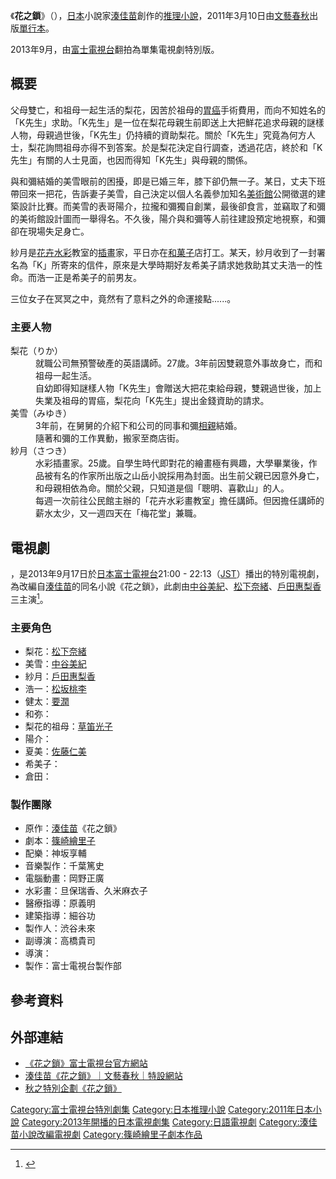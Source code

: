 {{noteTA
|G1=JP Show
}}
{{Infobox Book
| name          = 花之鎖
| title_orig    = {{lang|ja|花の鎖}}
| translator    = {{flagicon|Taiwan}} 王淑儀
| image         = 
| image_caption = 
| author        = [[湊佳苗|湊佳苗]]
| illustrator   = 
| cover_artist  = 
| country       = {{JPN}}
| language      = [[日語|日語]]、[[繁體中文|繁體中文]]
| series        = 
| subject       = 
| genre         = [[推理小說|推理小說]]
| publisher     = {{flagicon|Japan}} [[文藝春秋|文藝春秋]]（[[單行本|單行本]]）<br>{{flagicon|Taiwan}} [[時報文化|時報文化]]
| pub_date      = {{flagicon|Japan}} 2011年3月10日（[[單行本|單行本]]）<br>{{flagicon|Taiwan}} 2013年11月11日
| english_pub_date = 
| media_type    = [[單行本|單行本]]<ref>* [http://www.bunshun.co.jp/cgi-bin/book_db/book_detail.cgi?isbn=9784167860011 湊かなえ 『花の鎖』｜文藝文庫｜書誌データ] {{Wayback|url=http://www.bunshun.co.jp/cgi-bin/book_db/book_detail.cgi?isbn=9784167860011 |date=20131024065733 }}</ref> 
| pages         = {{flagicon|Japan}} 296頁（[[單行本|單行本]]）<br>{{flagicon|Taiwan}} 288頁
| isbn          = {{flagicon|Japan}}ISBN 978-4163299709（[[單行本|單行本]])<br>{{flagicon|Taiwan}}ISBN 9789571358444
| oclc          = 
| preceded_by   = 
| followed_by   = 
}}
{{文學}}
《'''花之鎖'''》（{{lang-ja|花の鎖}}），[[日本|日本]]小說家[[湊佳苗|湊佳苗]]創作的[[推理小說|推理小說]]，2011年3月10日由[[文藝春秋|文藝春秋]]出版[[單行本|單行本]]。

2013年9月，由[[富士電視台|富士電視台]]翻拍為單集電視劇特別版。

== 概要 ==
父母雙亡，和祖母一起生活的梨花，因苦於祖母的[[胃癌|胃癌]]手術費用，而向不知姓名的「K先生」求助。「K先生」是一位在梨花母親生前即送上大把鮮花追求母親的謎樣人物，母親過世後，「K先生」仍持續的資助梨花。關於「K先生」究竟為何方人士，梨花詢問祖母亦得不到答案。於是梨花決定自行調查，透過花店，終於和「K先生」有關的人士見面，也因而得知「K先生」與母親的關係。

與和彌結婚的美雪眼前的困擾，即是已婚三年，膝下卻仍無一子。某日，丈夫下班帶回來一把花，告訴妻子美雪，自己決定以個人名義參加知名[[美術館|美術館]]公開徵選的建築設計比賽。而美雪的表哥陽介，拉攏和彌獨自創業，最後卻食言，並竊取了和彌的美術館設計圖而一舉得名。不久後，陽介與和彌等人前往建設預定地視察，和彌卻在現場失足身亡。

紗月是[[花卉|花卉]][[水彩|水彩]]教室的[[插畫|插畫]]家，平日亦在[[和菓子|和菓子]]店打工。某天，紗月收到了一封署名為「K」所寄來的信件，原來是大學時期好友希美子請求她救助其丈夫浩一的性命。而浩一正是希美子的前男友。

三位女子在冥冥之中，竟然有了意料之外的命運接點......。

=== 主要人物 ===
;梨花（りか）
:就職公司無預警破產的英語講師。27歲。3年前因雙親意外事故身亡，而和祖母一起生活。
:自幼即得知謎樣人物「K先生」會贈送大把花束給母親，雙親過世後，加上失業及祖母的胃癌，梨花向「K先生」提出金錢資助的請求。
;美雪（みゆき）
:3年前，在舅舅的介紹下和公司的同事和彌[[相親|相親]]結婚。
:隨著和彌的工作異動，搬家至商店街。
;紗月（さつき）
:水彩插畫家。25歲。自學生時代即對花的繪畫極有興趣，大學畢業後，作品被有名的作家所出版之山岳小說採用為封面。出生前父親已因意外身亡，和母親相依為命。關於父親，只知道是個「聰明、喜歡山」的人。
:每週一次前往公民館主辦的「花卉水彩畫教室」擔任講師。但因擔任講師的薪水太少，又一週四天在「梅花堂」兼職。

== 電視劇 ==
{{電視節目資訊框
| 顏色       =  #DB7093
| 名稱       = 花之鎖
| 原名       = {{lang|ja|花の鎖}}
| 圖片       = 
| 類型       =  
| 原創       = [[湊佳苗|湊佳苗]]《花之鎖》
| 導演       = {{link-ja|中江功|中江功}}
| 編劇       = [[篠崎繪里子|篠崎繪里子]]
| 演出       = [[中谷美紀|中谷美紀]]<br>[[松下奈緒|松下奈緒]]<br>[[戶田惠梨香|戶田惠梨香]]
| 主題曲     = 
| 國家       = {{JPN}}
| 地區       = {{JPN}}
| 語言       = [[日語|日語]]
| 季數       = 
| 集數       = 1
| 製片人     = 渋谷未來
| 外景       = {{JPN}}
| 每集長     = 54分鐘
| 頻道       = [[富士電視台|富士電視台]]
| 電視網     = 
| 音訊制式   = [[立體聲|立體聲]]
| 開始       = 2013年9月17日（一話）
| 結束       = 
| 首播國家1= 
| 頻道1  =
| 開始1    = 
| 結束1    = 
| 相關劇集   = 
| 中國大陸名稱 = 
| 台灣名稱     =
| 港澳名稱     = 
| 馬新名稱     = 
| 官方網站   = http://www.fujitv.co.jp/hananokusari/index.html
| imdb_id    = 
| tv_com_id  = 
}}
{{日本作品|花之鎖|花の鎖}}，是2013年9月17日於[[日本|日本]][[富士電視台|富士電視台]]21:00 - 22:13（[[日本標準時|JST]]）播出的特別電視劇，為改編自[[湊佳苗|湊佳苗]]的同名小說《花之鎖》，此劇由[[中谷美紀|中谷美紀]]、[[松下奈緒|松下奈緒]]、[[戶田惠梨香|戶田惠梨香]]三主演<ref>{{cite web|publisher=毎日新聞デジタル|url=http://mantan-web.jp/2013/07/03/20130703dog00m200031000c.html|title=中谷美紀 ： 松下奈緒、戸田恵梨香とトリプル主演　湊かなえ「花の鎖」ドラマ化|date=2013-07-03|accessdate=2013年9月19日|archiveurl=https://web.archive.org/web/20131008000600/http://mantan-web.jp/2013/07/03/20130703dog00m200031000c.html|archivedate=2013-10-08|dead-url=no}}</ref>。

=== 主要角色===
* 梨花：[[松下奈緒|松下奈緒]]
* 美雪：[[中谷美紀|中谷美紀]]
* 紗月：[[戶田惠梨香|戶田惠梨香]]
* 浩一：[[松坂桃李|松坂桃李]]
* 健太：[[要潤|要潤]]
* 和弥：{{link-ja|筒井道隆|筒井道隆}}
* 梨花的祖母：[[草笛光子|草笛光子]]
* 陽介：{{link-ja|丸山智己|丸山智己}}
* 夏美：[[佐藤仁美|佐藤仁美]]
* 希美子：{{link-ja|佐津川愛美|佐津川愛美}}
* 倉田：{{link-ja|野村麻純|野村麻純}}

=== 製作團隊 ===
* 原作：[[湊佳苗|湊佳苗]]《花之鎖》
* 劇本：[[篠崎繪里子|篠崎繪里子]]
* 配樂：神坂享輔
* 音樂製作：千葉篤史
* 電腦動畫：岡野正廣
* 水彩畫：旦保瑞香、久米麻衣子
* 醫療指導：原義明
* 建築指導：細谷功
* 製作人：渋谷未來
* 副導演：高橋貴司
* 導演：{{link-ja|中江功|中江功}}
* 製作：富士電視台製作部

== 參考資料 == 
{{Reflist}}

== 外部連結 ==
* [https://web.archive.org/web/20131002223341/http://www.fujitv.co.jp/hananokusari/index.html 《花之鎖》富士電視台官方網站] 
* [http://bunshun.jp/pick-up/hananokusari/ 湊佳苗《花之鎖》｜文藝春秋｜特設網站] {{Wayback|url=http://bunshun.jp/pick-up/hananokusari/ |date=20141020122353 }}
* [https://web.archive.org/web/20140224034838/http://www.fujitv.co.jp/fujitv/news/pub_2013/i/130703-i112.html 秋之特別企劃《花之鎖》]

{{DEFAULTSORT:hana no kusari}}
[[Category:富士電視台特別劇集|Category:富士電視台特別劇集]]
[[Category:日本推理小說|Category:日本推理小說]]
[[Category:2011年日本小說|Category:2011年日本小說]]
[[Category:2013年開播的日本電視劇集|Category:2013年開播的日本電視劇集]]
[[Category:日語電視劇|Category:日語電視劇]]
[[Category:湊佳苗小說改編電視劇|Category:湊佳苗小說改編電視劇]]
[[Category:篠崎繪里子劇本作品|Category:篠崎繪里子劇本作品]]